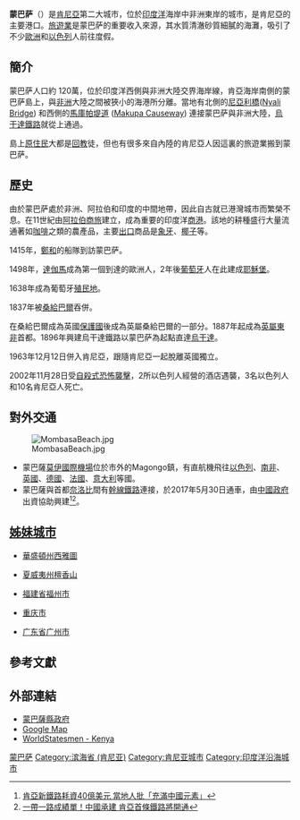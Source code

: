 {{noteTA
|1=zh-cn:内罗毕; zh-hk:內羅比; zh-tw:奈洛比;
|2=zh-cn:肯尼亚; zh-hk:肯雅; zh-tw:肯亞;
}}
{{noteTA
|1=zh:肯尼亞;zh-hans:肯尼亚;zh-hk:肯尼亞;zh-tw:肯亞;
}}
{{Infobox settlement
|name               = 蒙巴薩
|official_name      = {{lang|en|Mombasa}}
|settlement_type    = 城市 
|image_skyline      = Mombasa montage.png
|image_size         = 300px
|image_caption      = Aerial view of Mombasa from Port Reitz over Kilindini Harbour
|image_map          =
|pushpin_map        = Kenya
|pushpin_map_caption= 蒙巴薩位置圖
|coordinates_display= inline,title
|coordinates_region = KE
|subdivision_type   = 國家
|subdivision_type1  = 省分
|subdivision_type2  = 縣
|subdivision_name   = {{flag|Kenya}}
|subdivision_name1  = [[滨海省_(肯尼亚)|滨海省]]
|subdivision_name2  = [[蒙巴萨县|蒙巴萨县]]
|leader_title       = [[市長|市長]]
|leader_name        = Ahmed Abubakar Mohdhar <ref>The Standard, July 3, 2009: [http://www.standardmedia.co.ke/news/InsidePage.php?id=1144018432&cid=159& Mombasa mayor earns new term] {{webarchive|url=https://web.archive.org/web/20120329115902/http://www.standardmedia.co.ke/news/InsidePage.php?id=1144018432&cid=159& |date=2012-03-29 }}</ref>
|area_total_km2     = 295
|area_land_km2      = 230
|area_water_km2     = 65
|population_as_of   = 2019年
|population_footnotes = {{Citation needed|date=August 2009}}
|population_urban   = 1,208,333
|population_note    = 
|population_total   = 3,528,940
|population_metro   = 
|population_density_km2 = 3184
|timezone           = [[東非時間|EAT]]
|utc_offset         = +3
|latd=4 |latm=03 |latNS=S |longd=39 |longm=40 |longEW=E
|elevation_m        = 50
|footnotes          = 
}}
'''蒙巴萨'''（{{lang-en|Mombasa}}）是[[肯尼亞|肯尼亞]]第二大城市，位於[[印度洋|印度洋]]海岸中非洲東岸的城市，是肯尼亞的主要港口。[[旅遊業|旅遊業]]是蒙巴萨的重要收入來源，其水質清澈砂質細膩的海灘，吸引了不少[[歐洲|歐洲]]和[[以色列|以色列]]人前往度假。

== 簡介 ==

蒙巴萨人口約 120萬，位於印度洋西側與非洲大陸交界海岸線，肯亞海岸南側的蒙巴萨島上，與[[非洲|非洲]]大陸之間被狹小的海港所分離。當地有北側的[[尼亞利橋|尼亞利橋]]([[Nyali_Bridge|Nyali Bridge]]) 和西側的[[馬庫帕堤道|馬庫帕堤道]] ([[Makupa_Causeway|Makupa Causeway]]) 連接蒙巴萨與非洲大陸，[[烏干達鐵路|烏干達鐵路]]就從{{lang|en|Makupa Causeway}}上通過。

島上[[原住民|原住民]]大都是[[回教|回教]]徒，但也有很多來自內陸的肯尼亞人因這裏的旅遊業搬到蒙巴萨。

== 歷史 ==
由於蒙巴萨處於非洲、阿拉伯和印度的中間地帶，因此自古就已港灣城市而繁榮不息。在11世紀由[[阿拉伯|阿拉伯]][[商旅|商旅]]建立，成為重要的印度洋[[商港|商港]]。該地的耕種盛行大量流通著如[[咖啡|咖啡]]之類的農產品，主要[[出口|出口]]商品是[[象牙|象牙]]、[[椰子|椰子]]等。

1415年，[[鄭和|鄭和]]的船隊到訪蒙巴萨。

1498年，[[達伽馬|達伽馬]]成為第一個到達的歐洲人，2年後[[葡萄牙|葡萄牙]]人在此建成[[耶穌堡|耶穌堡]]。

1638年成為葡萄牙[[殖民地|殖民地]]。

1837年被[[桑給巴爾|桑給巴爾]]吞併。

在桑給巴爾成為英國[[保護國|保護國]]後成為英屬桑給巴爾的一部分。1887年起成為[[英屬東非|英屬東非]]首都。1896年興建烏干達鐵路以蒙巴萨為起點直達[[烏干達|烏干達]]。

1963年12月12日併入肯尼亞，跟隨肯尼亞一起脫離英國獨立。

2002年11月28日受[[自殺式恐怖襲擊|自殺式恐怖襲擊]]，2所以色列人經營的酒店遇襲，3名以色列人和10名肯尼亞人死亡。

== 對外交通 ==
[[File:MombasaBeach.jpg|thumb]]
* 蒙巴薩[[莫伊國際機場|莫伊國際機場]]位於市外的Magongo鎮，有直航機飛往[[以色列|以色列]]、[[南非|南非]]、[[英國|英國]]、[[德國|德國]]、[[法國|法國]]、[[意大利|意大利]]等國。
* 蒙巴薩與首都[[奈洛比|奈洛比]]間有[[蒙巴萨－内罗毕标准轨铁路|幹線鐵路]]連接，於2017年5月30日通車，由[[中國政府|中國政府]]出資協助興建<ref>[http://news.ltn.com.tw/news/world/breakingnews/2094955 肯亞新鐵路耗資40億美元 當地人批「充滿中國元素」]</ref><ref>[https://udn.com/news/story/7331/2477870  一帶一路成績單！中國承建 肯亞首條鐵路將開通]</ref>。

== [[姊妹城市|姊妹城市]] ==
* {{USA}}[[華盛頓州|華盛頓州]][[西雅圖|西雅圖]]
* {{USA}}[[夏威夷州|夏威夷州]][[檀香山|檀香山]]
* {{CHN}}[[福建省|福建省]][[福州市|福州市]]
* {{CHN}}[[重庆市|重庆市]]
* {{CHN}}[[广东省|广东省]][[广州市|广州市]]

== 參考文獻 ==
{{reflist}}

== 外部連結 ==
* [https://web.archive.org/web/20170603210056/https://www.mombasa.go.ke/ 蒙巴薩縣政府]
* [http://maps.google.com/maps?q=Mombasa,Kenya&spn=0.186223,0.324200&t=h&hl=en Google Map]
* [http://www.worldstatesmen.org/Kenya_native.html WorldStatesmen - Kenya]

{{Authority control}}
[[Category:蒙巴萨|]]
[[Category:滨海省_(肯尼亚)|Category:滨海省 (肯尼亚)]]
[[Category:肯尼亚城市|Category:肯尼亚城市]]
[[Category:印度洋沿海城市|Category:印度洋沿海城市]]